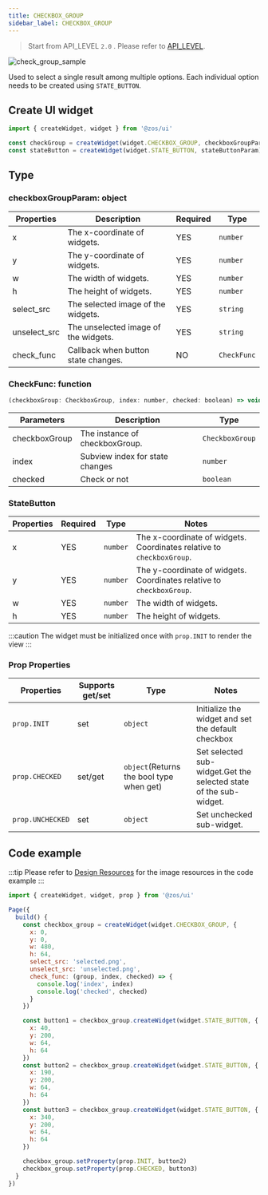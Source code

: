 ```yaml
---
title: CHECKBOX_GROUP
sidebar_label: CHECKBOX_GROUP
---
```


> Start from API_LEVEL `2.0` . Please refer to [API_LEVEL](../../../../../guides/framework/device/compatibility.md).

![check_group_sample](/img/api/check_group_sample.jpg)

Used to select a single result among multiple options. Each individual option needs to be created using `STATE_BUTTON`.

## Create UI widget

```js
import { createWidget, widget } from '@zos/ui'

const checkGroup = createWidget(widget.CHECKBOX_GROUP, checkboxGroupParam)
const stateButton = createWidget(widget.STATE_BUTTON, stateButtonParam)
```

## Type

### checkboxGroupParam: object

| Properties   | Description                             | Required | Type        |
| ------------ | --------------------------------------- | -------- | ----------- |
| x            | The x-coordinate of widgets.         | YES      | `number`    |
| y            | The y-coordinate of widgets.         | YES      | `number`    |
| w            | The width of widgets.                | YES      | `number`    |
| h            | The height of widgets.               | YES      | `number`    |
| select_src   | The selected image of the widgets.   | YES      | `string`    |
| unselect_src | The unselected image of the widgets. | YES      | `string`    |
| check_func   | Callback when button state changes.     | NO       | `CheckFunc` |

### CheckFunc: function

```js
(checkboxGroup: CheckboxGroup, index: number, checked: boolean) => void
```

| Parameters    | Description                     | Type            |
| ------------- | ------------------------------- | --------------- |
| checkboxGroup | The instance of checkboxGroup.      | `CheckboxGroup` |
| index         | Subview index for state changes | `number`        |
| checked       | Check or not                    | `boolean`       |

### StateButton

| Properties | Required | Type     | Notes                                                                    |
| ---------- | -------- | -------- | ------------------------------------------------------------------------ |
| x          | YES      | `number` | The x-coordinate of widgets. Coordinates relative to `checkboxGroup`. |
| y          | YES      | `number` | The y-coordinate of widgets. Coordinates relative to `checkboxGroup`. |
| w          | YES      | `number` | The width of widgets.                                                 |
| h          | YES      | `number` | The height of widgets.                                                |

:::caution
The widget must be initialized once with `prop.INIT` to render the view
:::

### Prop Properties

| Properties            | Supports get/set | Type                                     | Notes                                                                   |
| --------------------- | ---------------- | ---------------------------------------- | ----------------------------------------------------------------------- |
| `prop.INIT`      | set              | `object`                                 | Initialize the widget and set the default checkbox                   |
| `prop.CHECKED`   | set/get          | `object`(Returns the bool type when get) | Set selected sub-widget.Get the selected state of the sub-widget. |
| `prop.UNCHECKED` | set              | `object`                                 | Set unchecked sub-widget.                                            |

## Code example

:::tip
Please refer to [Design Resources](../../../../related-resources/design-resources.mdx) for the image resources in the code example
:::

```js
import { createWidget, widget, prop } from '@zos/ui'

Page({
  build() {
    const checkbox_group = createWidget(widget.CHECKBOX_GROUP, {
      x: 0,
      y: 0,
      w: 480,
      h: 64,
      select_src: 'selected.png',
      unselect_src: 'unselected.png',
      check_func: (group, index, checked) => {
        console.log('index', index)
        console.log('checked', checked)
      }
    })

    const button1 = checkbox_group.createWidget(widget.STATE_BUTTON, {
      x: 40,
      y: 200,
      w: 64,
      h: 64
    })
    const button2 = checkbox_group.createWidget(widget.STATE_BUTTON, {
      x: 190,
      y: 200,
      w: 64,
      h: 64
    })
    const button3 = checkbox_group.createWidget(widget.STATE_BUTTON, {
      x: 340,
      y: 200,
      w: 64,
      h: 64
    })

    checkbox_group.setProperty(prop.INIT, button2)
    checkbox_group.setProperty(prop.CHECKED, button3)
  }
})
```
